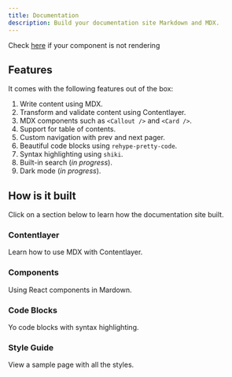 ```yaml
---
title: Documentation
description: Build your documentation site Markdown and MDX.
---
```


Check [here](https://docs.astro.build/en/guides/troubleshooting/#my-component-is-not-rendering) if your component is not rendering


## Features

It comes with the following features out of the box:

1. Write content using MDX.
2. Transform and validate content using Contentlayer.
3. MDX components such as `<Callout />` and `<Card />`.
4. Support for table of contents.
5. Custom navigation with prev and next pager.
6. Beautiful code blocks using `rehype-pretty-code`.
7. Syntax highlighting using `shiki`.
8. Built-in search (_in progress_).
9. Dark mode (_in progress_).

## How is it built

Click on a section below to learn how the documentation site built.

<div class="grid gap-4 mt-6">

<Card href="/docs/documentation">

### Contentlayer

Learn how to use MDX with Contentlayer.

</Card>

<Card  href="/docs/documentation/components">

### Components

Using React components in Mardown.

</Card>

<Card  href="/docs/documentation/components">

### Code Blocks

Yo code blocks with syntax highlighting.

</Card>

<Card  href="/docs/documentation/components">

### Style Guide

View a sample page with all the styles.

</Card>

</div>
